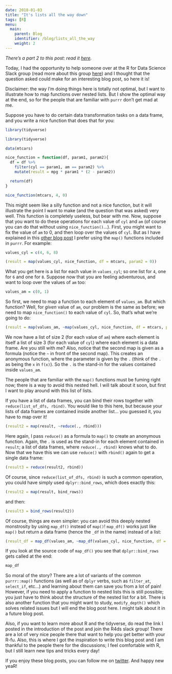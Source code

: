 ```yaml
---
date: 2018-01-03
title: "It's lists all the way down"
tags: [R]
menu:
  main:
    parent: Blog
    identifier: /blog/lists_all_the_way
    weight: 2
---
```


*There's a part 2 to this post: read it [here](http://www.brodrigues.co/blog/2018-01-05-lists_all_the_way2/).*

Today, I had the opportunity to help someone over at the R for Data Science Slack group (read more
about this group [here](https://medium.com/@kierisi/r4ds-the-next-iteration-d51e0a1b0b82)) and I
thought that the question asked could make for an interesting blog post, so here it is!

Disclaimer: the way I'm doing things here is totally not optimal, but I want to illustrate how to map
functions over nested lists. But I show the optimal way at the end, so for the people that are
familiar with `purrr` don't get mad at me.

Suppose you have to do certain data transformation tasks on a data frame, and you write a nice function
that does that for you:

```r
library(tidyverse)
```

```r
library(tidyverse)
```

```r
data(mtcars)

nice_function = function(df, param1, param2){
  df = df %>%
    filter(cyl == param1, am == param2) %>%
    mutate(result = mpg * param1 * (2 - param2))

  return(df)
}

nice_function(mtcars, 4, 0)
```

This might seem like a silly function and not a nice function, but it will illustrate the point I want
to make (and the question that was asked) very well. This function is completely useless, but bear
with me. Now, suppose that you want to do these operations for each value of `cyl` and `am` (of course
you can do that without using `nice_function()`...). First, you might want to fix the value of `am`
to 0, and then loop over the values of `cyl`. But as I have explained in this
[other blog post](http://blog.rdata.lu/post/2017-12-21-skip-errors-in-r-by-not-writing-loops/) I
prefer using the `map()` functions included in `purrr`. For example:

```r
values_cyl = c(4, 6, 8)

(result = map(values_cyl, nice_function, df = mtcars, param2 = 0))
```

What you get here is a list for each value in `values_cyl`; so one list for `4`, one for `6` and
one for `8`. Suppose now that you are feeling adventurous, and want to loop over the values of `am` too:

```r
values_am = c(0, 1)
```

So first, we need to map a function to each element of `values_am`. But which function? Well, for
*given* value of `am`, our problem is the same as before; we need to map `nice_function()` to each
value of `cyl`. So, that's what we're going to do:

```r
(result = map(values_am, ~map(values_cyl, nice_function, df = mtcars, param2 = .)))
```

We now have a list of size 2 (for each value of `am`) where each element is itself a list of size
3 (for each value of `cyl`) where each element is a data frame. Are you still with me? Also, notice
that the second map is given as a formula (notice the `~` in front of the second map). This creates
an anonymous function, where the parameter is given by the `.` (think of the `.` as being the `x`
in `f(x)`). So the `.` is the stand-in for the values contained inside `values_am`.

The people that are familiar with the `map()` functions must be fuming right now; there is a way
to avoid this nested hell. I will talk about it soon, but first I want to play around with this list of lists.

If you have a list of data frames, you can bind their rows together with `reduce(list_of_dfs, rbind)`.
You would like to this here, but because your lists of data frames are contained inside another list...
you guessed it, you have to map over it!

```r
(result2 = map(result, ~reduce(., rbind)))
```

Here again, I pass `reduce()` as a formula to `map()` to create an anonymous function. Again, the `.`
is used as the stand-in for each element contained in `result`; a list of data frames, where `reduce(., rbind)`
knows what to do. Now that we have this we can use `reduce()` with `rbind()` again to get a single
data frame:

```r
(result3 = reduce(result2, rbind))
```

Of course, since `reduce(list_of_dfs, rbind)` is such a common operation, you could have simply used
`dplyr::bind_rows`, which does exactly this:

```r
(result2 = map(result, bind_rows))
```

and then:

```r
(result3 = bind_rows(result2))
```

Of course, things are even simpler: you can avoid this deeply nested monstrosity by using `map_df()`
instead of `map()`! `map_df()` works just like `map()` but return a data frame (hence the `_df`
in the name) instead of a list:

```r
(result_df = map_df(values_am, ~map_df(values_cyl, nice_function, df = mtcars, param2 = .)))
```

If you look at the source code of `map_df()` you see that `dplyr::bind_rows` gets called at the end:

```r
map_df
```

So moral of the story? There are a lot of variants of the common `purrr::map()` functions (as well
as of `dplyr` verbs, such as `filter_at`, `select_if`, etc...) and learning about them can save you
from a lot of pain! However, if you need to apply a function to nested lists this is still possible;
you just have to think about the structure of the nested list for a bit. There is also another function
that you might want to study, `modify_depth()` which solves related issues but I will end the
blog post here. I might talk about it in a future blog post.

Also, if you want to learn more about R and the tidyverse, do read the link I posted in the introduction
of the post and join the R4ds slack group! There are a lot of very nice people there that want to help you
get better with your R-fu. Also, this is where I got the inspiration to write this blog post and I
am thankful to the people there for the discussions; I feel comfortable with R, but I still learn
new tips and tricks every day!

If you enjoy these blog posts, you can follow me on [twitter](https://twitter.com/brodriguesco).
And happy new yeaR!
